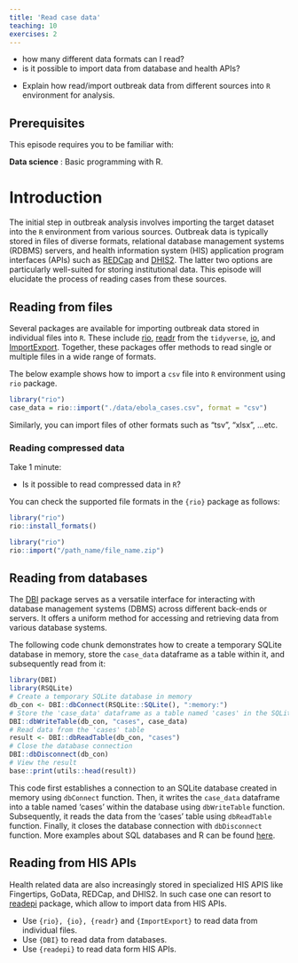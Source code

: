 ```yaml
---
title: 'Read case data'
teaching: 10
exercises: 2
---
```


:::::::::::::::::::::::::::::::::::::: questions 

- how many different data formats can I read? 
- is it possible to import data from database and health APIs? 
::::::::::::::::::::::::::::::::::::::::::::::::

::::::::::::::::::::::::::::::::::::: objectives

- Explain how read/import outbreak data from different sources into `R` 
environment for analysis.
::::::::::::::::::::::::::::::::::::::::::::::::
::::::::::::::::::::::::::::::::::::: prereq

## Prerequisites

This episode requires you to be familiar with:

**Data science** : Basic programming with R.
:::::::::::::::::::::::::::::::::

# Introduction

The initial step in outbreak analysis involves importing the target dataset into the `R` environment from various sources. Outbreak data is typically stored in files of diverse formats,  relational database management systems (RDBMS) servers, and health information system (HIS) application program interfaces (APIs) such as [REDCap](https://www.project-redcap.org/) and [DHIS2](https://dhis2.org/). The latter two options are particularly well-suited for storing institutional data. This episode will elucidate the process of reading cases from these sources.

## Reading from files

Several packages are available for importing outbreak data stored in individual files into `R`. These include [rio](http://gesistsa.github.io/rio/), [readr](https://readr.tidyverse.org/) from the `tidyverse`, [io](https://bitbucket.org/djhshih/io/src/master/), and [ImportExport](https://cran.r-project.org/web/packages/ImportExport/index.html). Together, these packages offer methods to read single or multiple files in a wide range of formats.

The below example shows how to import a `csv` file into `R` environment using `rio` package.
```r
library("rio")
case_data = rio::import("./data/ebola_cases.csv", format = "csv")
```
Similarly, you can import files of other formats such as "tsv", "xlsx", ...etc.

::::::::::::::::::::::::::::::::: challenge

###  Reading compressed data 
Take 1 minute:

- Is it possible to read compressed data in `R`?

::::::::::::::::: hint

You can check the supported file formats in the `{rio}` package as follows:
```r
library("rio")
rio::install_formats()
```

::::::::::::::::::::::

::::::::::::::::: solution

```r
library("rio")
rio::import("/path_name/file_name.zip")
```

::::::::::::::::::::::::::

:::::::::::::::::::::::::::::::::::::::::::


## Reading from databases

The [DBI](https://dbi.r-dbi.org/) package serves as a versatile interface for interacting with database management systems (DBMS) across different back-ends or servers. It offers a uniform method for accessing and retrieving data from various database systems.


The following code chunk demonstrates how to create a temporary SQLite database in memory, store the `case_data` dataframe as a table within it, and subsequently read from it:

```r
library(DBI)
library(RSQLite)
# Create a temporary SQLite database in memory
db_con <- DBI::dbConnect(RSQLite::SQLite(), ":memory:")
# Store the 'case_data' dataframe as a table named 'cases' in the SQLite database
DBI::dbWriteTable(db_con, "cases", case_data)
# Read data from the 'cases' table
result <- DBI::dbReadTable(db_con, "cases")
# Close the database connection
DBI::dbDisconnect(db_con)
# View the result
base::print(utils::head(result))
```

This code first establishes a connection to an SQLite database created in memory using `dbConnect` function. Then, it writes the `case_data` dataframe into a table named 'cases' within the database using `dbWriteTable` function. Subsequently, it reads the data from the 'cases' table using `dbReadTable` function. Finally, it closes the database connection with `dbDisconnect` function. More examples about SQL databases and R can be found [here](https://datacarpentry.org/R-ecology-lesson/05-r-and-databases.html).

## Reading from HIS APIs

Health related data are also increasingly stored in specialized HIS APIS like Fingertips, GoData, REDCap, and DHIS2. In such case one can resort to [readepi](https://epiverse-trace.github.io/readepi/) package, which allow to import data from HIS APIs.  

::::::::::::::::::::::::::::::::::::: keypoints 
- Use `{rio}, {io}, {readr}` and `{ImportExport}` to read data from individual files.
- Use `{DBI}` to read data from databases.
- Use `{readepi}` to read data form HIS APIs.
::::::::::::::::::::::::::::::::::::::::::::::::

